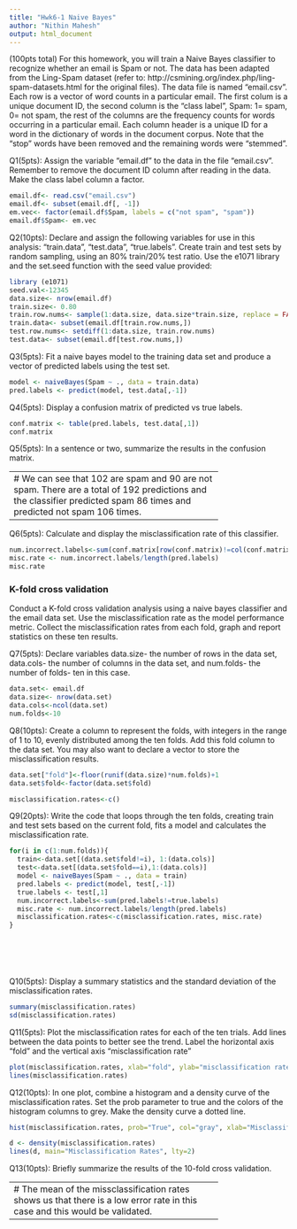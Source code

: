 ```yaml
---
title: "Hwk6-1 Naive Bayes"
author: "Nithin Mahesh"
output: html_document
---
```


(100pts total)
For this homework, you will train a Naive Bayes classifier to recognize whether an email is Spam or not. The data has been adapted from the Ling-Spam dataset (refer to: http://csmining.org/index.php/ling-spam-datasets.html for the original files). 
The data file is named "email.csv". Each row is a vector of word counts in a particular email. The first colum is a unique document ID, the second column is the "class label", Spam: 1= spam, 0= not spam, the rest of the columns are the frequency counts for words occurring in a particular email. Each column header is a unique ID for a word in the dictionary of words in the document corpus. Note that the "stop" words have been removed and the remaining words were "stemmed".

Q1(5pts): Assign the variable "email.df" to the data in the file "email.csv". Remember to remove the document ID column after reading in the data. Make the class label column a factor. 
```r
email.df<- read.csv("email.csv")
email.df<- subset(email.df[, -1])
em.vec<- factor(email.df$Spam, labels = c("not spam", "spam"))
email.df$Spam<- em.vec
```

Q2(10pts): Declare and assign the following variables for use in this analysis: "train.data", "test.data", "true.labels". Create train and test sets by random sampling, using an 80% train/20% test ratio. Use the e1071 library and the set.seed function with the seed value provided:

```r
library (e1071)
seed.val<-12345
data.size<- nrow(email.df)
train.size<- 0.80
train.row.nums<- sample(1:data.size, data.size*train.size, replace = FALSE)
train.data<- subset(email.df[train.row.nums,])
test.row.nums<- setdiff(1:data.size, train.row.nums)
test.data<- subset(email.df[test.row.nums,])
```

Q3(5pts): Fit a naive bayes model to the training data set and produce a vector of predicted labels using the test set.

```r
model <- naiveBayes(Spam ~ ., data = train.data) 
pred.labels <- predict(model, test.data[,-1]) 
```

Q4(5pts): Display a confusion matrix of predicted vs true labels.

```r
conf.matrix <- table(pred.labels, test.data[,1]) 
conf.matrix

```

Q5(5pts): In a sentence or two, summarize the results in the confusion matrix.

-----------------------------------------------------
# We can see that 102 are spam and 90 are not spam. There are a total of 192 predictions and the classifier predicted spam 86 times and predicted not spam 106 times. 

-----------------------------------------------------

Q6(5pts): Calculate and display the misclassification rate of this classifier.

```r
num.incorrect.labels<-sum(conf.matrix[row(conf.matrix)!=col(conf.matrix)])
misc.rate <- num.incorrect.labels/length(pred.labels)
misc.rate
```

### K-fold cross validation

Conduct a K-fold cross validation analysis using a naive bayes classifier and the email data set. Use the misclassification rate as the model performance metric. Collect the misclassification rates from each fold, graph and report statistics on these ten results.

Q7(5pts): Declare variables data.size- the number of rows in the data set, data.cols- the number of columns in the data set, and num.folds- the number of folds- ten in this case.

```r
data.set<- email.df
data.size<- nrow(data.set)
data.cols<-ncol(data.set)
num.folds<-10
```

Q8(10pts): Create a column to represent the folds, with integers in the range of 1 to 10, evenly distributed among the ten folds. Add this fold column to the data set. You may also want to declare a vector to store the misclassification results.

```r
data.set["fold"]<-floor(runif(data.size)*num.folds)+1
data.set$fold<-factor(data.set$fold)

misclassification.rates<-c()

```

Q9(20pts): Write the code that loops through the ten folds, creating train and test sets based on the current fold, fits a model and calculates the misclassification rate.

```r

for(i in c(1:num.folds)){
  train<-data.set[(data.set$fold!=i), 1:(data.cols)]
  test<-data.set[(data.set$fold==i),1:(data.cols)]
  model <- naiveBayes(Spam ~ ., data = train) 
  pred.labels <- predict(model, test[,-1]) 
  true.labels <- test[,1]
  num.incorrect.labels<-sum(pred.labels!=true.labels)
  misc.rate <- num.incorrect.labels/length(pred.labels)
  misclassification.rates<-c(misclassification.rates, misc.rate)
}




  
```

Q10(5pts): Display a summary statistics and the standard deviation of the misclassification rates.

```r
summary(misclassification.rates)
sd(misclassification.rates)

```

Q11(5pts): Plot the misclassification rates for each of the ten trials. Add lines between the data points to better see the trend. Label the horizontal axis "fold" and the vertical axis "misclassification rate"

```r
plot(misclassification.rates, xlab="fold", ylab="misclassification rate")
lines(misclassification.rates)

```

Q12(10pts): In one plot, combine a histogram and a density curve of the misclassification rates. Set the prob parameter to true and the colors of the histogram columns to grey. Make the density curve a dotted line.

```r
hist(misclassification.rates, prob="True", col="gray", xlab="Misclassification Rate", ylab="Density", main="Misclassification Rates Vs Density")

d <- density(misclassification.rates)
lines(d, main="Misclassification Rates", lty=2)
```

Q13(10pts): Briefly summarize the results of the 10-fold cross validation.

-----------------------------------------------------
# The mean of the missclassification rates shows us that there is a low error rate in this case and this would be validated. 




-----------------------------------------------------
